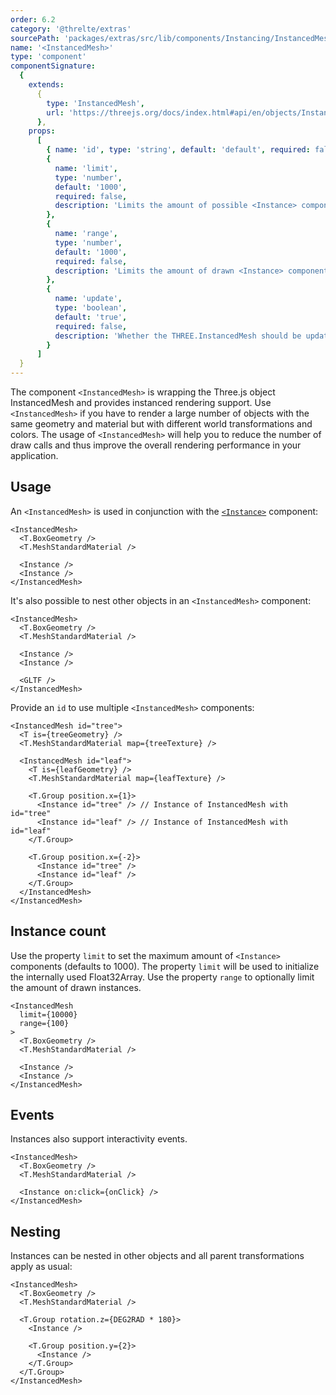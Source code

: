 ```yaml
---
order: 6.2
category: '@threlte/extras'
sourcePath: 'packages/extras/src/lib/components/Instancing/InstancedMesh.svelte'
name: '<InstancedMesh>'
type: 'component'
componentSignature:
  {
    extends:
      {
        type: 'InstancedMesh',
        url: 'https://threejs.org/docs/index.html#api/en/objects/InstancedMesh'
      },
    props:
      [
        { name: 'id', type: 'string', default: 'default', required: false },
        {
          name: 'limit',
          type: 'number',
          default: '1000',
          required: false,
          description: 'Limits the amount of possible <Instance> components.'
        },
        {
          name: 'range',
          type: 'number',
          default: '1000',
          required: false,
          description: 'Limits the amount of drawn <Instance> components.'
        },
        {
          name: 'update',
          type: 'boolean',
          default: 'true',
          required: false,
          description: 'Whether the THREE.InstancedMesh should be updated.'
        }
      ]
  }
---
```


The component `<InstancedMesh>` is wrapping the Three.js object InstancedMesh and provides instanced rendering support. Use `<InstancedMesh>` if you have to render a large number of objects with the same geometry and material but with different world transformations and colors. The usage of `<InstancedMesh>` will help you to reduce the number of draw calls and thus improve the overall rendering performance in your application.

<Example path="extras/instanced-mesh/simple" />

## Usage

An `<InstancedMesh>` is used in conjunction with the [`<Instance>`](/docs/reference/extras/instance) component:

```svelte
<InstancedMesh>
  <T.BoxGeometry />
  <T.MeshStandardMaterial />

  <Instance />
  <Instance />
</InstancedMesh>
```

It's also possible to nest other objects in an `<InstancedMesh>` component:

```svelte
<InstancedMesh>
  <T.BoxGeometry />
  <T.MeshStandardMaterial />

  <Instance />
  <Instance />

  <GLTF />
</InstancedMesh>
```

Provide an `id` to use multiple `<InstancedMesh>` components:

```svelte
<InstancedMesh id="tree">
  <T is={treeGeometry} />
  <T.MeshStandardMaterial map={treeTexture} />

  <InstancedMesh id="leaf">
    <T is={leafGeometry} />
    <T.MeshStandardMaterial map={leafTexture} />

    <T.Group position.x={1}>
      <Instance id="tree" /> // Instance of InstancedMesh with id="tree"
      <Instance id="leaf" /> // Instance of InstancedMesh with id="leaf"
    </T.Group>

    <T.Group position.x={-2}>
      <Instance id="tree" />
      <Instance id="leaf" />
    </T.Group>
  </InstancedMesh>
</InstancedMesh>
```

## Instance count

Use the property `limit` to set the maximum amount of `<Instance>` components (defaults to 1000). The property `limit` will be used to initialize the internally used Float32Array. Use the property `range` to optionally limit the amount of drawn instances.

```svelte {2,3}+
<InstancedMesh
  limit={10000}
  range={100}
>
  <T.BoxGeometry />
  <T.MeshStandardMaterial />

  <Instance />
  <Instance />
</InstancedMesh>
```

## Events

<Example path="extras/instanced-mesh/colors" />

Instances also support interactivity events.

```svelte {5}
<InstancedMesh>
  <T.BoxGeometry />
  <T.MeshStandardMaterial />

  <Instance on:click={onClick} />
</InstancedMesh>
```

## Nesting

Instances can be nested in other objects and all parent transformations apply as usual:

```svelte
<InstancedMesh>
  <T.BoxGeometry />
  <T.MeshStandardMaterial />

  <T.Group rotation.z={DEG2RAD * 180}>
    <Instance />

    <T.Group position.y={2}>
      <Instance />
    </T.Group>
  </T.Group>
</InstancedMesh>
```
